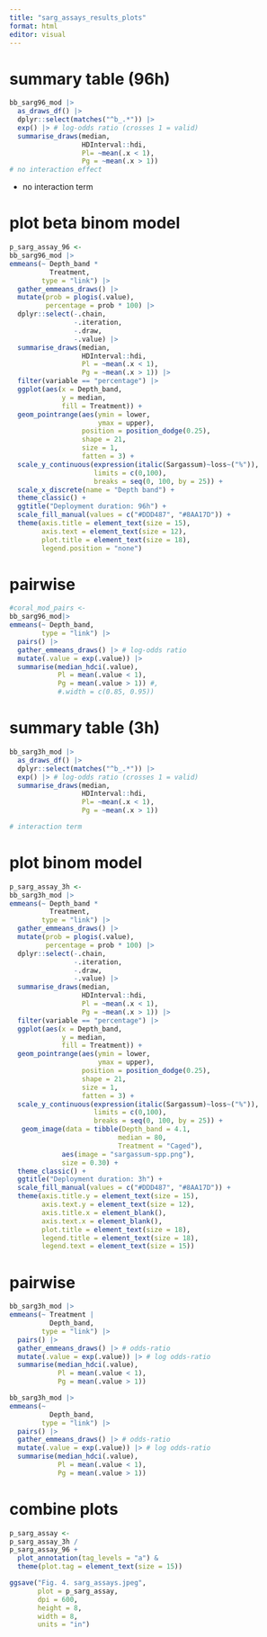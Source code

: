 ---
title: "sarg_assays_results_plots"
format: html
editor: visual
---

# summary table (96h)

```{r}
bb_sarg96_mod |>  
  as_draws_df() |> 
  dplyr::select(matches("^b_.*")) |>
  exp() |> # log-odds ratio (crosses 1 = valid)
  summarise_draws(median,
                  HDInterval::hdi,
                  Pl= ~mean(.x < 1),
                  Pg = ~mean(.x > 1))
# no interaction effect
```

-   no interaction term

# plot beta binom model

```{r}
p_sarg_assay_96 <- 
bb_sarg96_mod |> 
emmeans(~ Depth_band *
          Treatment,
        type = "link") |> 
  gather_emmeans_draws() |> 
  mutate(prob = plogis(.value),
         percentage = prob * 100) |> 
  dplyr::select(-.chain,
                -.iteration,
                -.draw,
                -.value) |> 
  summarise_draws(median,
                  HDInterval::hdi,
                  Pl = ~mean(.x < 1),
                  Pg = ~mean(.x > 1)) |> 
  filter(variable == "percentage") |> 
  ggplot(aes(x = Depth_band,
             y = median,
             fill = Treatment)) +
  geom_pointrange(aes(ymin = lower, 
                      ymax = upper),
                  position = position_dodge(0.25),
                  shape = 21,
                  size = 1,
                  fatten = 3) +
  scale_y_continuous(expression(italic(Sargassum)~loss~("%")),
                     limits = c(0,100),
                     breaks = seq(0, 100, by = 25)) +
  scale_x_discrete(name = "Depth band") +
  theme_classic() +
  ggtitle("Deployment duration: 96h") +
  scale_fill_manual(values = c("#DDD487", "#8AA17D")) +
  theme(axis.title = element_text(size = 15),
        axis.text = element_text(size = 12),
        plot.title = element_text(size = 18),
        legend.position = "none")
```

# pairwise

```{r}
#coral_mod_pairs <- 
bb_sarg96_mod|> 
emmeans(~ Depth_band,
        type = "link") |>
  pairs() |> 
  gather_emmeans_draws() |> # log-odds ratio
  mutate(.value = exp(.value)) |>    
  summarise(median_hdci(.value),
            Pl = mean(.value < 1),
            Pg = mean(.value > 1)) #,
            #.width = c(0.85, 0.95))
```

# summary table (3h)

```{r}
bb_sarg3h_mod |>  
  as_draws_df() |> 
  dplyr::select(matches("^b_.*")) |>
  exp() |> # log-odds ratio (crosses 1 = valid)
  summarise_draws(median,
                  HDInterval::hdi,
                  Pl= ~mean(.x < 1),
                  Pg = ~mean(.x > 1))

# interaction term
```

# plot binom model

```{r}
p_sarg_assay_3h <- 
bb_sarg3h_mod |> 
emmeans(~ Depth_band *
          Treatment,
        type = "link") |> 
  gather_emmeans_draws() |> 
  mutate(prob = plogis(.value),
         percentage = prob * 100) |> 
  dplyr::select(-.chain,
                -.iteration,
                -.draw,
                -.value) |> 
  summarise_draws(median,
                  HDInterval::hdi,
                  Pl = ~mean(.x < 1),
                  Pg = ~mean(.x > 1)) |> 
  filter(variable == "percentage") |> 
  ggplot(aes(x = Depth_band,
             y = median,
             fill = Treatment)) +
  geom_pointrange(aes(ymin = lower, 
                      ymax = upper),
                  position = position_dodge(0.25),
                  shape = 21,
                  size = 1,
                  fatten = 3) +
  scale_y_continuous(expression(italic(Sargassum)~loss~("%")),
                     limits = c(0,100),
                     breaks = seq(0, 100, by = 25)) +
   geom_image(data = tibble(Depth_band = 4.1,
                           median = 80,
                           Treatment = "Caged"),
             aes(image = "sargassum-spp.png"),
             size = 0.30) + 
  theme_classic() +
  ggtitle("Deployment duration: 3h") +
  scale_fill_manual(values = c("#DDD487", "#8AA17D")) +
  theme(axis.title.y = element_text(size = 15),
        axis.text.y = element_text(size = 12),
        axis.title.x = element_blank(),
        axis.text.x = element_blank(),
        plot.title = element_text(size = 18),
        legend.title = element_text(size = 18),
        legend.text = element_text(size = 15))
```

# pairwise

```{r}
bb_sarg3h_mod |> 
emmeans(~ Treatment |
          Depth_band,
        type = "link") |>
  pairs() |> 
  gather_emmeans_draws() |> # odds-ratio
  mutate(.value = exp(.value)) |> # log odds-ratio  
  summarise(median_hdci(.value),
            Pl = mean(.value < 1),
            Pg = mean(.value > 1))
```

```{r}
bb_sarg3h_mod |> 
emmeans(~ 
          Depth_band,
        type = "link") |>
  pairs() |> 
  gather_emmeans_draws() |> # odds-ratio
  mutate(.value = exp(.value)) |> # log odds-ratio  
  summarise(median_hdci(.value),
            Pl = mean(.value < 1),
            Pg = mean(.value > 1))
```


# combine plots

```{r}
p_sarg_assay <- 
p_sarg_assay_3h / 
p_sarg_assay_96 +
  plot_annotation(tag_levels = "a") &
  theme(plot.tag = element_text(size = 15))
```

```{r}
ggsave("Fig. 4. sarg_assays.jpeg",
       plot = p_sarg_assay, 
       dpi = 600, 
       height = 8, 
       width = 8, 
       units = "in")
```